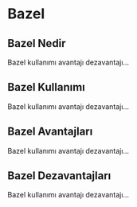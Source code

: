 # Bazel

## Bazel Nedir

Bazel kullanımı avantajı dezavantajı...

## Bazel Kullanımı

Bazel kullanımı avantajı dezavantajı...

## Bazel Avantajları

Bazel kullanımı avantajı dezavantajı...

## Bazel Dezavantajları

Bazel kullanımı avantajı dezavantajı...

